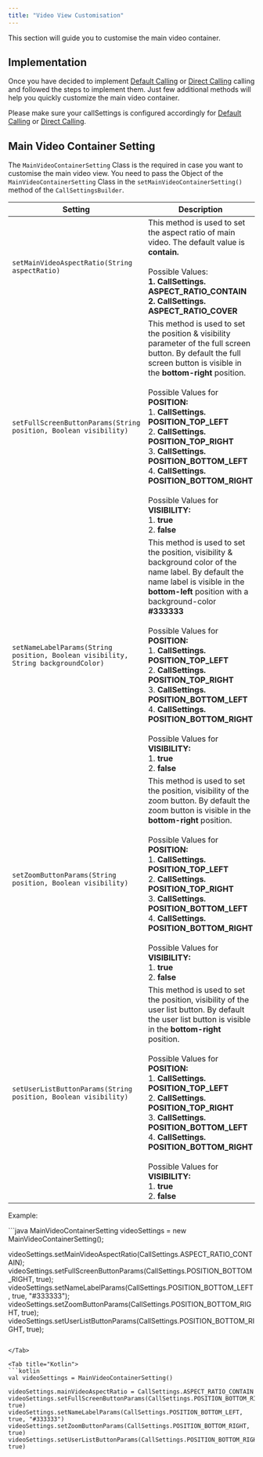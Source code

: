 ```yaml
---
title: "Video View Customisation"
---
```




This section will guide you to customise the main video container.

## Implementation

Once you have decided to implement [Default Calling](/sdk/android/3.0/calling-default-calling) or [Direct Calling](/sdk/android/3.0/calling-direct-calling) calling and followed the steps to implement them. Just few additional methods will help you quickly customize the main video container.

Please make sure your callSettings is configured accordingly for [Default Calling](/sdk/android/3.0/calling-default-calling) or [Direct Calling](/sdk/android/3.0/calling-direct-calling).

## Main Video Container Setting

The `MainVideoContainerSetting` Class is the required in case you want to customise the main video view. You need to pass the Object of the `MainVideoContainerSetting` Class in the `setMainVideoContainerSetting()` method of the `CallSettingsBuilder`.

| Setting                                                                           | Description                                                                                                                                                                                                                                                                                                                                                                                                                                                                   |
| --------------------------------------------------------------------------------- | ----------------------------------------------------------------------------------------------------------------------------------------------------------------------------------------------------------------------------------------------------------------------------------------------------------------------------------------------------------------------------------------------------------------------------------------------------------------------------- |
| `setMainVideoAspectRatio(String aspectRatio)`                                     | This method is used to set the aspect ratio of main video. The default value is **contain.** <br /><br />Possible Values: <br />**1. CallSettings. ASPECT\_RATIO\_CONTAIN** <br />**2. CallSettings. ASPECT\_RATIO\_COVER**                                                                                                                                                                                                                                                                           |
| `setFullScreenButtonParams(String position, Boolean visibility)`                  | This method is used to set the position & visibility parameter of the full screen button. By default the full screen button is visible in the **bottom-right** position. <br /><br />Possible Values for **POSITION:** <br />1. **CallSettings. POSITION\_TOP\_LEFT** <br />2. **CallSettings. POSITION\_TOP\_RIGHT** <br />3. **CallSettings. POSITION\_BOTTOM\_LEFT** <br />4. **CallSettings. POSITION\_BOTTOM\_RIGHT** <br /><br />Possible Values for **VISIBILITY:** <br />1. **true** <br />2. **false**                           |
| `setNameLabelParams(String position, Boolean visibility, String backgroundColor)` | This method is used to set the position, visibility & background color of the name label. By default the name label is visible in the **bottom-left** position with a background-color **#333333** <br /><br />Possible Values for **POSITION:** <br />1. **CallSettings. POSITION\_TOP\_LEFT** <br />2. **CallSettings. POSITION\_TOP\_RIGHT** <br />3. **CallSettings. POSITION\_BOTTOM\_LEFT** <br />4. **CallSettings. POSITION\_BOTTOM\_RIGHT** <br /><br />Possible Values for **VISIBILITY:** <br />1. **true** <br />2. **false** |
| `setZoomButtonParams(String position, Boolean visibility)`                        | This method is used to set the position, visibility of the zoom button. By default the zoom button is visible in the **bottom-right** position. <br /><br />Possible Values for **POSITION:** <br />1. **CallSettings. POSITION\_TOP\_LEFT** <br />2. **CallSettings. POSITION\_TOP\_RIGHT** <br />3. **CallSettings. POSITION\_BOTTOM\_LEFT** <br />4. **CallSettings. POSITION\_BOTTOM\_RIGHT** <br /><br />Possible Values for **VISIBILITY:** <br />1. **true** <br />2. **false**                                                    |
| `setUserListButtonParams(String position, Boolean visibility)`                    | This method is used to set the position, visibility of the user list button. By default the user list button is visible in the **bottom-right** position. <br /><br />Possible Values for **POSITION:** <br />1. **CallSettings. POSITION\_TOP\_LEFT** <br />2. **CallSettings. POSITION\_TOP\_RIGHT** <br />3. **CallSettings. POSITION\_BOTTOM\_LEFT** <br />4. **CallSettings. POSITION\_BOTTOM\_RIGHT** <br /><br />Possible Values for **VISIBILITY:** <br />1. **true** <br />2. **false**                                          |

Example:

<Tabs>
<Tab title="Java">
```java
MainVideoContainerSetting videoSettings = new MainVideoContainerSetting();

videoSettings.setMainVideoAspectRatio(CallSettings.ASPECT_RATIO_CONTAIN);
videoSettings.setFullScreenButtonParams(CallSettings.POSITION_BOTTOM_RIGHT, true);
videoSettings.setNameLabelParams(CallSettings.POSITION_BOTTOM_LEFT, true, "#333333");
videoSettings.setZoomButtonParams(CallSettings.POSITION_BOTTOM_RIGHT, true);
videoSettings.setUserListButtonParams(CallSettings.POSITION_BOTTOM_RIGHT, true);
```

</Tab>

<Tab title="Kotlin">
```kotlin
val videoSettings = MainVideoContainerSetting()

videoSettings.mainVideoAspectRatio = CallSettings.ASPECT_RATIO_CONTAIN
videoSettings.setFullScreenButtonParams(CallSettings.POSITION_BOTTOM_RIGHT, true)
videoSettings.setNameLabelParams(CallSettings.POSITION_BOTTOM_LEFT, true, "#333333")
videoSettings.setZoomButtonParams(CallSettings.POSITION_BOTTOM_RIGHT, true)
videoSettings.setUserListButtonParams(CallSettings.POSITION_BOTTOM_RIGHT, true)
```

</Tab>

</Tabs>
